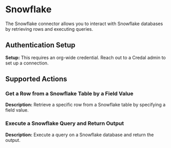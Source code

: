 # Snowflake
The Snowflake connector allows you to interact with Snowflake databases by retrieving rows and executing queries.

## Authentication Setup
**Setup:** This requires an org-wide credential. Reach out to a Credal admin to set up a connection.

## Supported Actions

### Get a Row from a Snowflake Table by a Field Value
**Description:** Retrieve a specific row from a Snowflake table by specifying a field value.

### Execute a Snowflake Query and Return Output
**Description:** Execute a query on a Snowflake database and return the output.